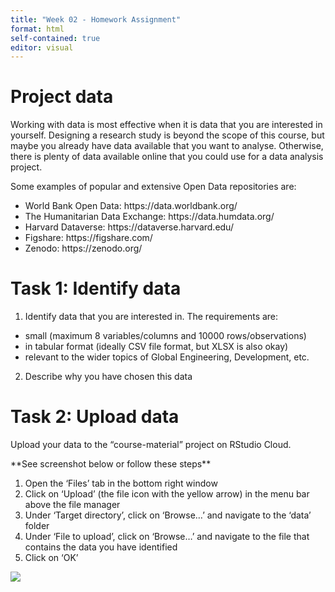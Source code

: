 ```yaml
---
title: "Week 02 - Homework Assignment"
format: html
self-contained: true
editor: visual
---
```


# Project data

Working with data is most effective when it is data that you are interested in yourself. Designing a research study is beyond the scope of this course, but maybe you already have data available that you want to analyse. Otherwise, there is plenty of data available online that you could use for a data analysis project.

Some examples of popular and extensive Open Data repositories are:

-   World Bank Open Data: https://data.worldbank.org/
-   The Humanitarian Data Exchange: https://data.humdata.org/
-   Harvard Dataverse: https://dataverse.harvard.edu/
-   Figshare: https://figshare.com/
-   Zenodo: https://zenodo.org/

# Task 1: Identify data

1.  Identify data that you are interested in. The requirements are:

-   small (maximum 8 variables/columns and 10000 rows/observations)
-   in tabular format (ideally CSV file format, but XLSX is also okay)
-   relevant to the wider topics of Global Engineering, Development, etc.

2.  Describe why you have chosen this data

<!--# Delete this comment and add your answer here  -->

# Task 2: Upload data

Upload your data to the "course-material" project on RStudio Cloud.

\*\*See screenshot below or follow these steps\*\*

1.  Open the 'Files' tab in the bottom right window
2.  Click on 'Upload' (the file icon with the yellow arrow) in the menu bar above the file manager
3.  Under 'Target directory', click on 'Browse...' and navigate to the 'data' folder
4.  Under 'File to upload', click on 'Browse...' and navigate to the file that contains the data you have identified
5.  Click on 'OK'

![](img/upload-data.png)
